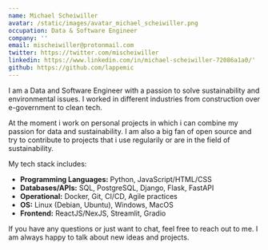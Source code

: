 ```yaml
---
name: Michael Scheiwiller
avatar: /static/images/avatar_michael_scheiwiller.png
occupation: Data & Software Engineer
company: ''
email: mischeiwiller@protonmail.com
twitter: https://twitter.com/mischeiwiller
linkedin: https://www.linkedin.com/in/michael-scheiwiller-72086a1a0/'
github: https://github.com/lappemic
---
```


I am a Data and Software Engineer with a passion to solve sustainability and environmental issues. I worked in different industries from construction over e-government to clean tech.

At the moment i work on personal projects in which i can combine my passion for data and sustainability. I am also a big fan of open source and try to contribute to projects that i use regularily or are in the field of sustainability.

My tech stack includes:

- **Programming Languages:** Python, JavaScript/HTML/CSS
- **Databases/APIs:** SQL, PostgreSQL, Django, Flask, FastAPI
- **Operational:** Docker, Git, CI/CD, Agile practices
- **OS:** Linux (Debian, Ubuntu), Windows, MacOS
- **Frontend:** ReactJS/NexJS, Streamlit, Gradio

If you have any questions or just want to chat, feel free to reach out to me. I am always happy to talk about new ideas and projects.
